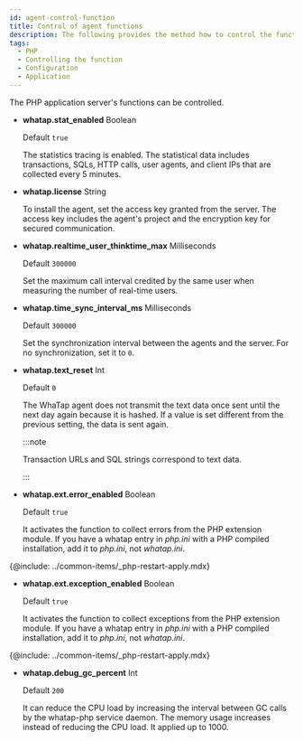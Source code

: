 ```yaml
---
id: agent-control-function
title: Control of agent functions
description: The following provides the method how to control the functions of the application server.
tags:
  - PHP
  - Controlling the function
  - Configuration
  - Application
---
```


The PHP application server's functions can be controlled.

-   **whatap.stat_enabled** <span class='type'>Boolean</span>

    Default `true`

    The statistics tracing is enabled. The statistical data includes transactions, SQLs, HTTP calls, user agents, and client IPs that are collected every 5 minutes.

-   **whatap.license** <span class='type'>String</span>

    To install the agent, set the access key granted from the server. The access key includes the agent's project and the encryption key for secured communication.

-   **whatap.realtime_user_thinktime_max** <span class='type'>Milliseconds</span>

    Default `300000`

    Set the maximum call interval credited by the same user when measuring the number of real-time users.

-   **whatap.time_sync_interval_ms** <span class='type'>Milliseconds</span>

    Default `300000`

    Set the synchronization interval between the agents and the server. For no synchronization, set it to `0`.

-   **whatap.text_reset** <span class='type'>Int</span>

    Default `0`

    The WhaTap agent does not transmit the text data once sent until the next day again because it is hashed. If a value is set different from the previous setting, the data is sent again.

    :::note

    Transaction URLs and SQL strings correspond to text data.

    :::

-   **whatap.ext.error_enabled** <span class='type'>Boolean</span>

    Default `true`

    It activates the function to collect errors from the PHP extension module. If you have a whatap entry in _php.ini_ with a PHP compiled installation, add it to _php.ini_, not _whatap.ini_.

{@include: ../common-items/_php-restart-apply.mdx}

-   **whatap.ext.exception_enabled** <span class='type'>Boolean</span>

    Default `true`

    It activates the function to collect exceptions from the PHP extension module. If you have a whatap entry in _php.ini_ with a PHP compiled installation, add it to _php.ini_, not _whatap.ini_.

{@include: ../common-items/_php-restart-apply.mdx}

-   **whatap.debug_gc_percent** <span class='type'>Int</span>

    Default `200`

    It can reduce the CPU load by increasing the interval between GC calls by the whatap-php service daemon. The memory usage increases instead of reducing the CPU load. It applied up to 1000.
